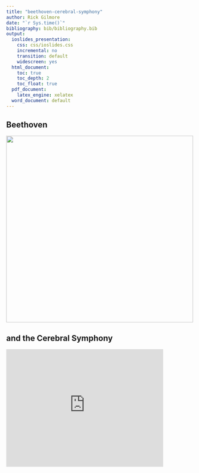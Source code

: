 ```yaml
---
title: "beethoven-cerebral-symphony"
author: Rick Gilmore
date: "`r Sys.time()`"
bibliography: bib/bibliography.bib
output:
  ioslides_presentation:
    css: css/ioslides.css
    incremental: no
    transition: default
    widescreen: yes
  html_document:
    toc: true
    toc_depth: 2
    toc_float: true
  pdf_document:
    latex_engine: xelatex
  word_document: default
---
```


## Beethoven

<div class="centered">
<img src="img/beethoven.jpg" height=500px>
</div>

## and the Cerebral Symphony

<iframe width="420" height="315" src="https://www.youtube.com/embed/ljGMhDSSGFU" frameborder="0" allowfullscreen></iframe>

